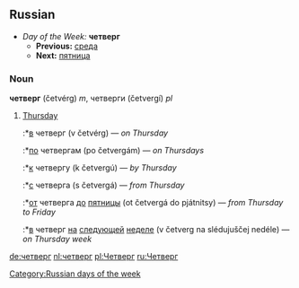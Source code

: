 ==Russian==
*''Day of the Week:'' '''четверг'''
**'''Previous:''' [[среда]]
**'''Next:''' [[пятница]]

===Noun===
'''четверг''' (četvérg) ''m'', четверги (četvergí) ''pl''

# [[Thursday]]
#:*[[в]] четверг (v četvérg) — ''on Thursday''
#:*[[по]] четвергам (po četvergám) — ''on Thursdays''
#:*[[к]] четвергу (k četvergú) — ''by Thursday''
#:*[[с]] четверга (s četvergá) — ''from Thursday''
#:*[[от]] четверга [[до]] [[пятница|пятницы]] (ot četvergá do pjátnitsy) — ''from Thursday to Friday''
#:*[[в]] четверг [[на]] [[следующий|следующей]] [[неделя|неделе]] (v četverg na slédujuščej nedéle) — ''on Thursday week''

[[Category:Russian days of the week]]

[[de:четверг]]
[[nl:четверг]]
[[pl:Четверг]]
[[ru:Четверг]]
